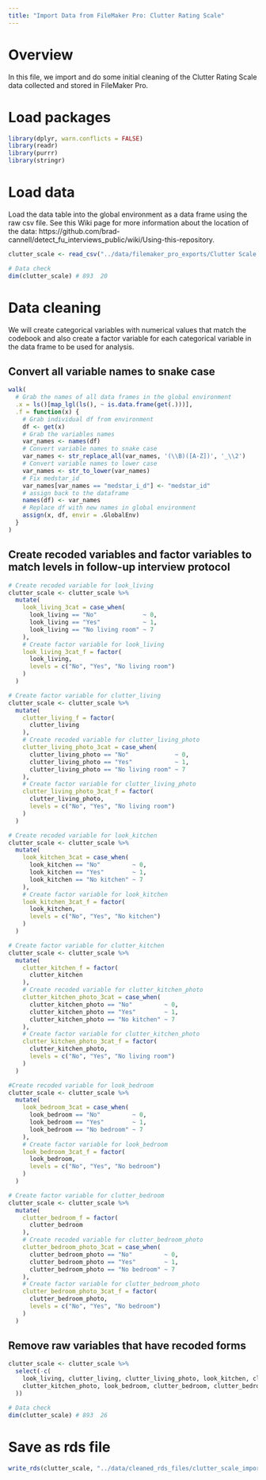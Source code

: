 ```yaml
---
title: "Import Data from FileMaker Pro: Clutter Rating Scale"
---
```


# Overview

In this file, we import and do some initial cleaning of the Clutter Rating Scale data collected and stored in FileMaker Pro.


# Load packages

```r
library(dplyr, warn.conflicts = FALSE)
library(readr)
library(purrr)
library(stringr)
```


# Load data

Load the data table into the global environment as a data frame using the raw csv file. See this Wiki page for more information about the location of the data: https://github.com/brad-cannell/detect_fu_interviews_public/wiki/Using-this-repository. 

```r
clutter_scale <- read_csv("../data/filemaker_pro_exports/Clutter Scale.csv")
```

```r
# Data check
dim(clutter_scale) # 893  20
```


# Data cleaning

We will create categorical variables with numerical values that match the codebook and also create a factor variable for each categorical variable in the data frame to be used for analysis.

## Convert all variable names to snake case

```r
walk(
  # Grab the names of all data frames in the global environment
  .x = ls()[map_lgl(ls(), ~ is.data.frame(get(.)))],
  .f = function(x) {
    # Grab individual df from environment
    df <- get(x)
    # Grab the variables names
    var_names <- names(df)
    # Convert variable names to snake case
    var_names <- str_replace_all(var_names, '(\\B)([A-Z])', '_\\2')
    # Convert variable names to lower case
    var_names <- str_to_lower(var_names)
    # Fix medstar_id
    var_names[var_names == "medstar_i_d"] <- "medstar_id"
    # assign back to the dataframe
    names(df) <- var_names
    # Replace df with new names in global environment
    assign(x, df, envir = .GlobalEnv)
  }
)
```

## Create recoded variables and factor variables to match levels in follow-up interview protocol

```r
# Create recoded variable for look_living
clutter_scale <- clutter_scale %>%
  mutate(
    look_living_3cat = case_when(
      look_living == "No"             ~ 0,
      look_living == "Yes"            ~ 1,
      look_living == "No living room" ~ 7
    ),
    # Create factor variable for look_living
    look_living_3cat_f = factor(
      look_living,
      levels = c("No", "Yes", "No living room")
    )
  )
```

```r
# Create factor variable for clutter_living
clutter_scale <- clutter_scale %>%
  mutate(
    clutter_living_f = factor(
      clutter_living
    ),
    # Create recoded variable for clutter_living_photo
    clutter_living_photo_3cat = case_when(
      clutter_living_photo == "No"             ~ 0,
      clutter_living_photo == "Yes"            ~ 1,
      clutter_living_photo == "No living room" ~ 7
    ),
    # Create factor variable for clutter_living_photo
    clutter_living_photo_3cat_f = factor(
      clutter_living_photo,
      levels = c("No", "Yes", "No living room")
    )
  )
```

```r
# Create recoded variable for look_kitchen
clutter_scale <- clutter_scale %>%
  mutate(
    look_kitchen_3cat = case_when(
      look_kitchen == "No"         ~ 0,
      look_kitchen == "Yes"        ~ 1,
      look_kitchen == "No kitchen" ~ 7
    ),
    # Create factor variable for look_kitchen
    look_kitchen_3cat_f = factor(
      look_kitchen,
      levels = c("No", "Yes", "No kitchen")
    )
  )
```

```r
# Create factor variable for clutter_kitchen
clutter_scale <- clutter_scale %>%
  mutate(
    clutter_kitchen_f = factor(
      clutter_kitchen
    ),
    # Create recoded variable for clutter_kitchen_photo
    clutter_kitchen_photo_3cat = case_when(
      clutter_kitchen_photo == "No"         ~ 0,
      clutter_kitchen_photo == "Yes"        ~ 1,
      clutter_kitchen_photo == "No kitchen" ~ 7
    ),
    # Create factor variable for clutter_kitchen_photo
    clutter_kitchen_photo_3cat_f = factor(
      clutter_kitchen_photo,
      levels = c("No", "Yes", "No living room")
    )
  )
```

```r
#Create recoded variable for look_bedroom
clutter_scale <- clutter_scale %>%
  mutate(
    look_bedroom_3cat = case_when(
      look_bedroom == "No"         ~ 0,
      look_bedroom == "Yes"        ~ 1,
      look_bedroom == "No bedroom" ~ 7
    ),
    # Create factor variable for look_bedroom
    look_bedroom_3cat_f = factor(
      look_bedroom,
      levels = c("No", "Yes", "No bedroom")
    )
  )
```

```r
# Create factor variable for clutter_bedroom
clutter_scale <- clutter_scale %>%
  mutate(
    clutter_bedroom_f = factor(
      clutter_bedroom
    ),
    # Create recoded variable for clutter_bedroom_photo
    clutter_bedroom_photo_3cat = case_when(
      clutter_bedroom_photo == "No"         ~ 0,
      clutter_bedroom_photo == "Yes"        ~ 1,
      clutter_bedroom_photo == "No bedroom" ~ 7
    ),
    # Create factor variable for clutter_bedroom_photo
    clutter_bedroom_photo_3cat_f = factor(
      clutter_bedroom_photo,
      levels = c("No", "Yes", "No bedroom")
    )
  )
```

## Remove raw variables that have recoded forms

```r
clutter_scale <- clutter_scale %>% 
  select(-c(
    look_living, clutter_living, clutter_living_photo, look_kitchen, clutter_kitchen,
    clutter_kitchen_photo, look_bedroom, clutter_bedroom, clutter_bedroom_photo
  ))
```

```r
# Data check
dim(clutter_scale) # 893  26
```


# Save as rds file

```r
write_rds(clutter_scale, "../data/cleaned_rds_files/clutter_scale_import.rds")
```
